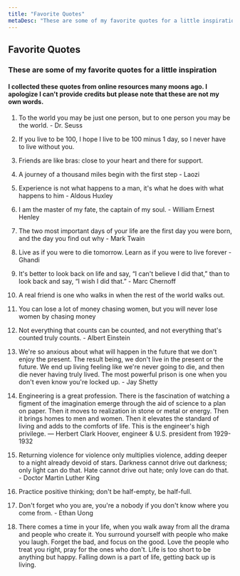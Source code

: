 ```yaml
---
title: "Favorite Quotes"
metaDesc: "These are some of my favorite quotes for a little inspiration"
---
```


## Favorite Quotes

### These are some of my favorite quotes for a little inspiration

#### I collected these quotes from online resources many moons ago. I apologize I can't provide credits but please note that these are not my own words.

1. To the world you may be just one person, but to one person you may be the world. - Dr. Seuss

1. If you live to be 100, I hope I live to be 100 minus 1 day, so I never have to live without you.

1. Friends are like bras: close to your heart and there for support.

1. A journey of a thousand miles begin with the first step - Laozi

1. Experience is not what happens to a man, it's what he does with what happens to him - Aldous Huxley

1. I am the master of my fate, the captain of my soul. - William Ernest Henley

1. The two most important days of your life are the first day you were born, and the day you find out why - Mark Twain

1. Live as if you were to die tomorrow. Learn as if you were to live forever - Ghandi

1. It's better to look back on life and say, “I can't believe I did that,” than to look back and say, “I wish I did that.” - Marc Chernoff


1. A real friend is one who walks in when the rest of the world walks out.

1. You can lose a lot of money chasing women, but you will never lose women by chasing money

1. Not everything that counts can be counted, and not everything that's counted truly counts. - Albert Einstein

1. We're so anxious about what will happen in the future that we don't enjoy the present. The result being, we don't live in the present or the future. We end up living feeling like we're never going to die, and then die never having truly lived.
   The most powerful prison is one when you don't even know you're locked up. - Jay Shetty

1. Engineering is a great profession. There is the fascination of watching a figment of the imagination emerge through the aid of science to a plan on paper. Then it moves to realization in stone or metal or energy. Then it brings homes to men and women. Then it elevates the standard of living and adds to the comforts of life. This is the engineer's high privilege. — Herbert Clark Hoover, engineer & U.S. president from 1929-1932

1. Returning violence for violence only multiplies violence, adding deeper to a night already devoid of stars. Darkness cannot drive out darkness; only light can do that. Hate cannot drive out hate; only love can do that. - Doctor Martin Luther King

1. Practice positive thinking; don't be half-empty, be half-full.

1. Don't forget who you are, you're a nobody if you don't know where you come from. - Ethan Uong

1. There comes a time in your life, when you walk away from all the drama and people who create it. You surround yourself with people who make you laugh. Forget the bad, and focus on the good. Love the people who treat you right, pray for the ones who don't. Life is too short to be anything but happy. Falling down is a part of life, getting back up is living.

